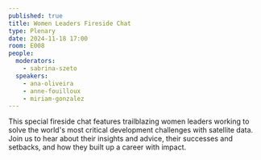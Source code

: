 ```yaml
---
published: true
title: Women Leaders Fireside Chat
type: Plenary
date: 2024-11-18 17:00
room: E008
people:
  moderators:
    - sabrina-szeto
  speakers:
    - ana-oliveira
    - anne-fouilloux
    - miriam-gonzalez
---
```

This special fireside chat features trailblazing women leaders working to solve the world's most critical development challenges with satellite data. Join us to hear about their insights and advice, their successes and setbacks, and how they built up a career with impact.